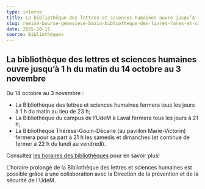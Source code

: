 ```yaml
---
type: interne
title: La bibliothèque des lettres et sciences humaines ouvre jusqu’à 1 h du matin du 14 octobre au 3 novembre
slug: remise-bourse-genevieve-bazin-bibliotheque-des-livres-rares-et-collections-speciales
date: 2025-10-15
source: Bibliothèques
---
```


## La bibliothèque des lettres et sciences humaines ouvre jusqu’à 1 h du matin du 14 octobre au 3 novembre

Du 14 octobre au 3 novembre :
 
- La Bibliothèque des lettres et sciences humaines fermera tous les jours à 1 h du matin au lieu de 23 h;
- La Bibliothèque du campus de l’UdeM à Laval fermera tous les jours à 21 h;
- La Bibliothèque Thérèse-Gouin-Décarie (au pavillon Marie-Victorin) fermera pour sa part à 21 h les samedis et dimanches (et continue de fermer à 22 h du lundi au vendredi).
 
Consultez [les horaires des bibliothèques](/horaires) pour en savoir plus!
 
L'horaire prolongé de la Bibliothèque des lettres et sciences humaines est possible grâce à une collaboration avec la Direction de la prévention et de la sécurité de l'UdeM.

